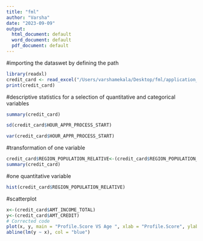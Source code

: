 ```yaml
---
title: "fml"
author: "Varsha"
date: "2023-09-09"
output:
  html_document: default
  word_document: default
  pdf_document: default
---
```

#importing the dataswet by defining the path
```r
library(readxl)
credit_card <- read_excel("/Users/varshamekala/Desktop/fml/application_data.xlsx")
print(credit_card)
```

#descriptive statistics for a selection of quantitative and categorical variables
```r
summary(credit_card)
```


```r
sd(credit_card$HOUR_APPR_PROCESS_START)
```
```r
var(credit_card$HOUR_APPR_PROCESS_START)

```
#transformation of one variable
```r
credit_card$REGION_POPULATION_RELATIVE<-(credit_card$REGION_POPULATION_RELATIVE+1.0)
summary(credit_card)

```
#one quantitative variable
```r
hist(credit_card$REGION_POPULATION_RELATIVE)
```
#scatterplot
```r
x<-(credit_card$AMT_INCOME_TOTAL)
y<-(credit_card$AMT_CREDIT)
# Corrected code
plot(x, y, main = "Profile.Score VS Age ", xlab = "Profile.Score", ylab = "Age ")
abline(lm(y ~ x), col = "blue")

```



